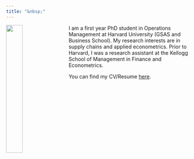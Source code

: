 ```yaml
---
title: "&nbsp;"
---
```


<link rel="stylesheet" href="styles.css" type="text/css">

<img src="images/caleb.png" style="width:30%;  margin-right: 20px" align="left">

I am a first year PhD student in Operations Management at Harvard University (GSAS and Business School). My research interests are in supply chains and applied econometrics. Prior to Harvard, I was a research assistant at the Kellogg School of Management in Finance and Econometrics. 

You can find my CV/Resume [here](https://www.dropbox.com/s/efdu25rwgm3us4f/res4.pdf?raw=1).